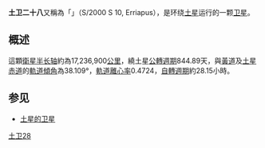 {{Expand language|1=en|time=2020-10-01T11:37:47+00:00}}

'''土卫二十八'''又稱為「」（S/2000 S 10, Erriapus），是环绕[[土星|土星]]运行的一颗[[卫星|卫星]]。

== 概述 ==

這顆[[衛星|衛星]][[半长轴|半长轴]]約為17,236,900[[公里|公里]]，繞土星[[公轉週期|公轉週期]]844.89天，與[[黃道|黃道]]及[[土星|土星]][[赤道|赤道]]的[[軌道傾角|軌道傾角]]為38.109°，[[軌道離心率|軌道離心率]]0.4724，[[自轉週期|自轉週期]]約28.15小時。

== 参见 ==
* [[土星的卫星|土星的卫星]]

{{土星的卫星}}
{{衛星小作品}}

[[Category:土星的卫星|土卫28]]